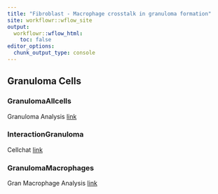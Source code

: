 ```yaml
---
title: "Fibroblast - Macrophage crosstalk in granuloma formation"
site: workflowr::wflow_site
output:
  workflowr::wflow_html:
    toc: false
editor_options:
  chunk_output_type: console
---
```

## Granuloma Cells
### GranulomaAllcells
Granuloma Analysis
[link](GranulomaAnalysis.html)

### InteractionGranuloma
Cellchat
[link](CellChatGranuloma.html)

### GranulomaMacrophages 
Gran Macrophage Analysis
[link](GranulomaMacrophages.html)

